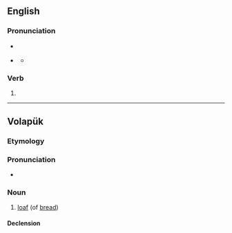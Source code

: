 ==English==

===Pronunciation===
* {{a|RP}} {{IPA|/ˈbəʊdɪd/|lang=en}}
* {{a|GenAm}} {{IPA|[ˈboʊ̯dɨd]|lang=en}}
** {{homophones|boated|lang=en}}

===Verb===
{{head|en|verb form}}

# {{en-past of|bode}}

----

==Volapük==

===Etymology===
{{suffix|vo|bod|ed}}

===Pronunciation===
* {{IPA|/boˈded/|lang=vo}}

===Noun===
{{vo-noun}}

# [[loaf]] (of [[bread]])

====Declension====
{{vo-decl-noun}}
